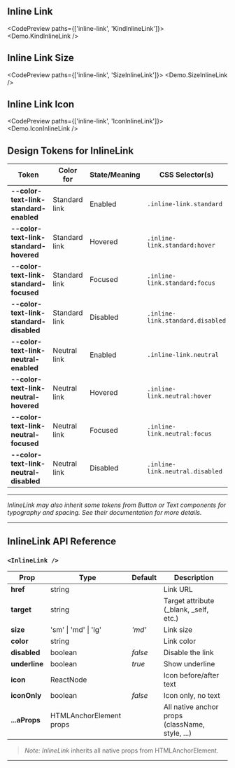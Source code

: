 
<TableOfContents />

## Inline Link

<CodePreview paths={['inline-link', 'KindInlineLink']}>
  <Demo.KindInlineLink />
</CodePreview>

## Inline Link Size

<CodePreview paths={['inline-link', 'SizeInlineLink']}>
  <Demo.SizeInlineLink />
</CodePreview>

## Inline Link Icon

<CodePreview paths={['inline-link', 'IconInlineLink']}>
  <Demo.IconInlineLink />
</CodePreview>

## Design Tokens for InlineLink

| **Token**                               | **Color for** | **State/Meaning** | **CSS Selector(s)**              |
| --------------------------------------- | ------------- | ----------------- | -------------------------------- |
| **--color-text-link-standard-enabled**  | Standard link | Enabled           | `.inline-link.standard`          |
| **--color-text-link-standard-hovered**  | Standard link | Hovered           | `.inline-link.standard:hover`    |
| **--color-text-link-standard-focused**  | Standard link | Focused           | `.inline-link.standard:focus`    |
| **--color-text-link-standard-disabled** | Standard link | Disabled          | `.inline-link.standard.disabled` |
| **--color-text-link-neutral-enabled**   | Neutral link  | Enabled           | `.inline-link.neutral`           |
| **--color-text-link-neutral-hovered**   | Neutral link  | Hovered           | `.inline-link.neutral:hover`     |
| **--color-text-link-neutral-focused**   | Neutral link  | Focused           | `.inline-link.neutral:focus`     |
| **--color-text-link-neutral-disabled**  | Neutral link  | Disabled          | `.inline-link.neutral.disabled`  |

---

_InlineLink may also inherit some tokens from Button or Text components for typography and spacing. See their documentation for more details._

---

## InlineLink API Reference

### `<InlineLink />`

| **Prop**      | **Type**                | **Default** | **Description**                                 |
| ------------- | ----------------------- | ----------- | ----------------------------------------------- |
| **href**      | string                  |             | Link URL                                        |
| **target**    | string                  |             | Target attribute (\_blank, \_self, etc.)        |
| **size**      | 'sm' \| 'md' \| 'lg'    | _'md'_      | Link size                                       |
| **color**     | string                  |             | Link color                                      |
| **disabled**  | boolean                 | _false_     | Disable the link                                |
| **underline** | boolean                 | _true_      | Show underline                                  |
| **icon**      | ReactNode               |             | Icon before/after text                          |
| **iconOnly**  | boolean                 | _false_     | Icon only, no text                              |
| **...aProps** | HTMLAnchorElement props |             | All native anchor props (className, style, ...) |

> _Note:_ _InlineLink_ inherits all native props from HTMLAnchorElement.

---
